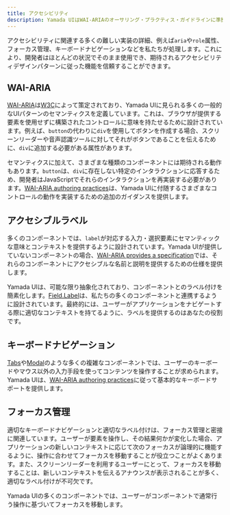 ```yaml
---
title: アクセシビリティ
description: Yamada UIはWAI-ARIAのオーサリング・プラクティス・ガイドラインに準拠しており、さまざまな最新ブラウザや一般的に使用されている支援技術でテストされています。
---
```


アクセシビリティに関連する多くの難しい実装の詳細、例えば`aria`や`role`属性、フォーカス管理、キーボードナビゲーションなどを私たちが処理します。これにより、開発者はほとんどの状況でそのまま使用でき、期待されるアクセシビリティデザインパターンに従った機能を信頼することができます。

## WAI-ARIA

[WAI-ARIA](https://www.w3.org/TR/wai-aria-1.2)は[W3C](https://www.w3.org)によって策定されており、Yamada UIに見られる多くの一般的なUIパターンのセマンティクスを定義しています。これは、ブラウザが提供する要素を使用せずに構築されたコントロールに意味を持たせるために設計されています。例えば、`button`の代わりに`div`を使用してボタンを作成する場合、スクリーンリーダーや音声認識ツールに対してそれがボタンであることを伝えるために、`div`に追加する必要がある属性があります。

セマンティクスに加えて、さまざまな種類のコンポーネントには期待される動作もあります。`button`は、`div`に存在しない特定のインタラクションに応答するため、開発者はJavaScriptでそれらのインタラクションを再実装する必要があります。[WAI-ARIA authoring practices](https://www.w3.org/WAI/ARIA/apg)は、Yamada UIに付随するさまざまなコントロールの動作を実装するための追加のガイダンスを提供します。

## アクセシブルラベル

多くのコンポーネントでは、`label`が対応する入力・選択要素にセマンティックな意味とコンテキストを提供するように設計されています。Yamada UIが提供していないコンポーネントの場合、[WAI-ARIA provides a specification](https://www.w3.org/TR/wai-aria-1.2/#namecalculation)では、それらのコンポーネントにアクセシブルな名前と説明を提供するための仕様を提供します。

Yamada UIは、可能な限り抽象化されており、コンポーネントとのラベル付けを簡素化します。[Field.Label](/docs/components/field)は、私たちの多くのコンポーネントと連携するように設計されています。最終的には、ユーザーがアプリケーションをナビゲートする際に適切なコンテキストを持てるように、ラベルを提供するのはあなたの役割です。

## キーボードナビゲーション

[Tabs](/docs/components/tabs)や[Modal](/docs/components/modal)のような多くの複雑なコンポーネントでは、ユーザーのキーボードやマウス以外の入力手段を使ってコンテンツを操作することが求められます。Yamada UIは、[WAI-ARIA authoring practices](https://www.w3.org/WAI/ARIA/apg)に従って基本的なキーボードサポートを提供します。

## フォーカス管理

適切なキーボードナビゲーションと適切なラベル付けは、フォーカス管理と密接に関連しています。ユーザーが要素を操作し、その結果何かが変化した場合、アプリケーションの新しいコンテキストに応じて次のフォーカスが論理的に機能するように、操作に合わせてフォーカスを移動することが役立つことがよくあります。また、スクリーンリーダーを利用するユーザーにとって、フォーカスを移動することは、新しいコンテキストを伝えるアナウンスが表示されることが多く、適切なラベル付けが不可欠です。

Yamada UIの多くのコンポーネントでは、ユーザーがコンポーネントで通常行う操作に基づいてフォーカスを移動します。
